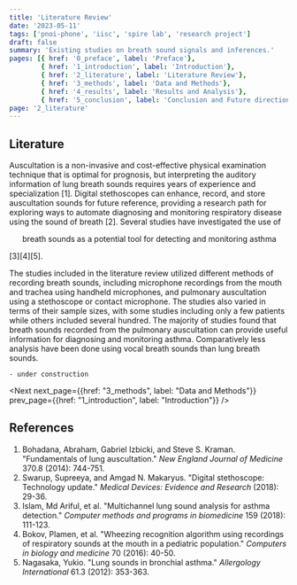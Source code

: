 ```yaml
---
title: 'Literature Review'
date: '2023-05-11'
tags: ['pnoi-phone', 'iisc', 'spire lab', 'research project']
draft: false
summary: 'Existing studies on breath sound signals and inferences.'
pages: [{ href: '0_preface', label: 'Preface'}, 
        { href: '1_introduction', label: 'Introduction'},
        { href: '2_literature', label: 'Literature Review'},
        { href: '3_methods', label: 'Data and Methods'},
        { href: '4_results', label: 'Results and Analysis'},
        { href: '5_conclusion', label: 'Conclusion and Future directions'}]
page: '2_literature'
---
```


## Literature

<Hil>Auscultation</Hil> is a non-invasive and cost-effective physical examination technique
that is optimal for prognosis, but interpreting the auditory information of lung
breath sounds requires years of experience and specialization <Ref>[1]</Ref>. <Hil>Digital stethoscopes</Hil> can enhance, record, and store auscultation sounds for future
reference, providing a research path for exploring ways to automate diagnosing
and monitoring respiratory disease using the sound of breath <Ref>[2]</Ref>. Several
studies have investigated the use of <Ul>breath sounds as a potential tool for
detecting and monitoring asthma </Ul> <Ref>[3]</Ref><Ref>[4]</Ref><Ref>[5]</Ref>.

The studies included in the literature review utilized different methods of
recording breath sounds, including microphone recordings from the mouth and
trachea using handheld microphones, and pulmonary auscultation using a
stethoscope or contact microphone. The studies also varied in terms of their
sample sizes, with some studies including only a few patients while others
included several hundred. The majority of studies found that breath sounds
recorded from the pulmonary auscultation can provide useful information for
diagnosing and monitoring asthma. Comparatively less analysis have been done
using vocal breath sounds than lung breath sounds.

```
- under construction
```

<Next next_page={{href: "3_methods", label: "Data and Methods"}} prev_page={{href: "1_introduction", label: "Introduction"}} />

## References

1. Bohadana, Abraham, Gabriel Izbicki, and Steve S. Kraman. "Fundamentals of lung auscultation." *New England Journal of Medicine* 370.8 (2014): 744-751. <Link href="https://pubmed.ncbi.nlm.nih.gov/24552321/" />
2. Swarup, Supreeya, and Amgad N. Makaryus. "Digital stethoscope: Technology update." *Medical Devices: Evidence and Research* (2018): 29-36. <Link href="https://pubmed.ncbi.nlm.nih.gov/29379321/" />
3. Islam, Md Ariful, et al. "Multichannel lung sound analysis for asthma detection." *Computer methods and programs in biomedicine* 159 (2018): 111-123. <Link href="https://www.sciencedirect.com/science/article/pii/S0169260717310088" />
4. Bokov, Plamen, et al. "Wheezing recognition algorithm using recordings of respiratory sounds at the mouth in a pediatric population." *Computers in biology and medicine* 70 (2016): 40-50. <Link href="https://pubmed.ncbi.nlm.nih.gov/26802543/" />
5. Nagasaka, Yukio. "Lung sounds in bronchial asthma." *Allergology International* 61.3 (2012): 353-363. <Link href="https://pubmed.ncbi.nlm.nih.gov/22722817/" />
